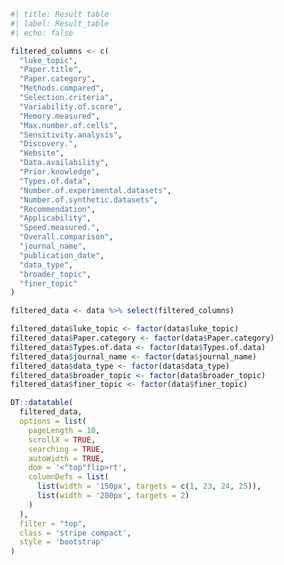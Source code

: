 <!-- Data Overview -->

```r
#| title: Result table
#| label: Result_table
#| echo: false

filtered_columns <- c(
  "luke_topic",
  "Paper.title",
  "Paper.category",
  "Methods.compared",
  "Selection.criteria",
  "Variability.of.score",
  "Memory.measured",
  "Max.number.of.cells",
  "Sensitivity.analysis",
  "Discovery.",
  "Website",
  "Data.availability",
  "Prior.knowledge",
  "Types.of.data",
  "Number.of.experimental.datasets",
  "Number.of.synthetic.datasets",
  "Recommendation",
  "Applicability",
  "Speed.measured.",
  "Overall.comparison",
  "journal_name",
  "publication_date",
  "data_type",
  "broader_topic",
  "finer_topic"
)

filtered_data <- data %>% select(filtered_columns)

filtered_data$luke_topic <- factor(data$luke_topic)
filtered_data$Paper.category <- factor(data$Paper.category)
filtered_data$Types.of.data <- factor(data$Types.of.data)
filtered_data$journal_name <- factor(data$journal_name)
filtered_data$data_type <- factor(data$data_type)
filtered_data$broader_topic <- factor(data$broader_topic)
filtered_data$finer_topic <- factor(data$finer_topic)

DT::datatable(
  filtered_data,
  options = list(
    pageLength = 10,
    scrollX = TRUE,
    searching = TRUE,
    autoWidth = TRUE,
    dom = '<"top"flip>rt',
    columnDefs = list(
      list(width = '150px', targets = c(1, 23, 24, 25)),
      list(width = '200px', targets = 2)
    )
  ),
  filter = "top",
  class = 'stripe compact',
  style = 'bootstrap'
)

```
